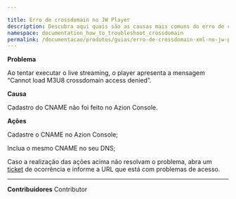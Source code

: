 ```yaml
---

title: Erro de crossdomain no JW Player    
description: Descubra aqui quais são as causas mais comuns do erro de crossdomain no JW Player e as ações mais indicadas para ficar ligado.
namespace: documentation_how_to_troubleshoot_crossdomain
permalink: /documentacao/produtos/guias/erro-de-crossdomain-xml-no-jw-player/
---
```


**Problema**

Ao tentar executar o live streaming, o player apresenta a mensagem “Cannot load M3U8 crossdomain access denied”.

**Causa**

Cadastro do CNAME não foi feito no Azion Console.

**Ações**

Cadastre o CNAME no Azion Console;

Inclua o mesmo CNAME no seu DNS;

Caso a realização das ações acima não resolvam o problema, abra um [ticket](https://tickets.azion.com/) de ocorrência e informe a URL que está com problemas de acesso.





---


**Contribuidores** <ContributorList>Contributor</ContributorList>
